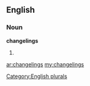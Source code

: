 ==English==

===Noun===
'''changelings'''

# {{plural of|[[changeling]]}}

[[Category:English plurals]]

[[ar:changelings]]
[[my:changelings]]